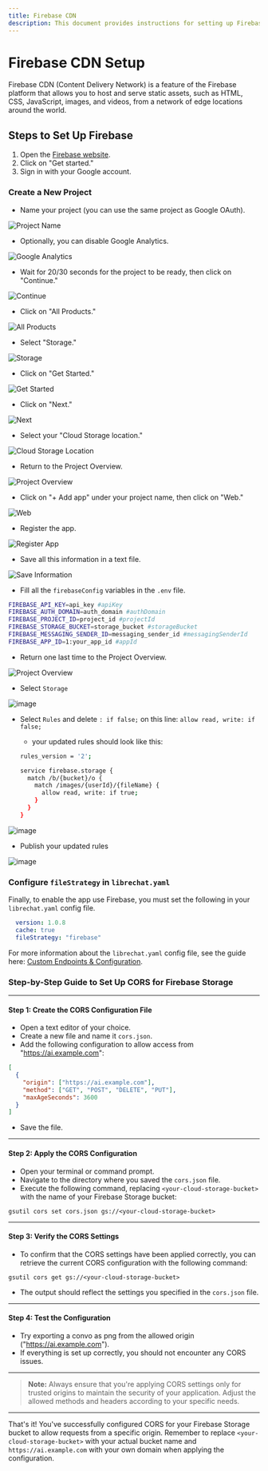 ```yaml
---
title: Firebase CDN
description: This document provides instructions for setting up Firebase CDN for MyLinks
---
```


# Firebase CDN Setup

Firebase CDN (Content Delivery Network) is a feature of the Firebase platform that allows you to host and serve static assets, such as HTML, CSS, JavaScript, images, and videos, from a network of edge locations around the world.

## Steps to Set Up Firebase

1. Open the [Firebase website](https://firebase.google.com/).
2. Click on "Get started."
3. Sign in with your Google account.

### Create a New Project

- Name your project (you can use the same project as Google OAuth).

![Project Name](https://github.com/TrinhNgocThanh/mylinks.com.vn/assets/81851188/dccce3e0-b639-41ef-8142-19d24911c65c)

- Optionally, you can disable Google Analytics.

![Google Analytics](https://github.com/TrinhNgocThanh/mylinks.com.vn/assets/81851188/5d4d58c5-451c-498b-97c0-f123fda79514)

- Wait for 20/30 seconds for the project to be ready, then click on "Continue."

![Continue](https://github.com/TrinhNgocThanh/mylinks.com.vn/assets/81851188/6929802e-a30b-4b1e-b124-1d4b281d0403)

- Click on "All Products."

![All Products](https://github.com/TrinhNgocThanh/mylinks.com.vn/assets/81851188/92866c82-2b03-4ebe-807e-73a0ccce695e)

- Select "Storage."

![Storage](https://github.com/TrinhNgocThanh/mylinks.com.vn/assets/81851188/b22dcda1-256b-494b-a835-a05aeea02e89)

- Click on "Get Started."

![Get Started](https://github.com/TrinhNgocThanh/mylinks.com.vn/assets/81851188/c3f0550f-8184-4c79-bb84-fa79655b7978)

- Click on "Next."

![Next](https://github.com/TrinhNgocThanh/mylinks.com.vn/assets/81851188/2a65632d-fe22-4c71-b8f1-aac53ee74fb6)

- Select your "Cloud Storage location."

![Cloud Storage Location](https://github.com/TrinhNgocThanh/mylinks.com.vn/assets/81851188/c094d4bc-8e5b-43c7-96d9-a05bcf4e2af6)

- Return to the Project Overview.

![Project Overview](https://github.com/TrinhNgocThanh/mylinks.com.vn/assets/81851188/c425f4bb-a494-42f2-9fdc-ff2c8ce005e1)

- Click on "+ Add app" under your project name, then click on "Web."

![Web](https://github.com/TrinhNgocThanh/mylinks.com.vn/assets/81851188/22dab877-93cb-4828-9436-10e14374e57e)

- Register the app.

![Register App](https://github.com/TrinhNgocThanh/mylinks.com.vn/assets/81851188/0a1b0a75-7285-4f03-95cf-bf971bd7d874)

- Save all this information in a text file.

![Save Information](https://github.com/TrinhNgocThanh/mylinks.com.vn/assets/81851188/056754ad-9d36-4662-888e-f189ddb38fd3)

- Fill all the `firebaseConfig` variables in the `.env` file.

```bash
FIREBASE_API_KEY=api_key #apiKey
FIREBASE_AUTH_DOMAIN=auth_domain #authDomain
FIREBASE_PROJECT_ID=project_id #projectId
FIREBASE_STORAGE_BUCKET=storage_bucket #storageBucket
FIREBASE_MESSAGING_SENDER_ID=messaging_sender_id #messagingSenderId
FIREBASE_APP_ID=1:your_app_id #appId
```

- Return one last time to the Project Overview.

![Project Overview](https://github.com/TrinhNgocThanh/mylinks.com.vn/assets/81851188/c425f4bb-a494-42f2-9fdc-ff2c8ce005e1)

- Select `Storage`

![image](https://github.com/TrinhNgocThanh/mylinks.com.vn/assets/32828263/16a0f850-cdd4-4875-8342-ab67bfb59804)

- Select `Rules` and delete `: if false;` on this line: `allow read, write: if false;`

    - your updated rules should look like this:

    ```bash
    rules_version = '2';
    
    service firebase.storage {
      match /b/{bucket}/o {
        match /images/{userId}/{fileName} {
          allow read, write: if true;
        }
      }
    }
    ```

![image](https://github.com/TrinhNgocThanh/mylinks.com.vn/assets/32828263/c190011f-c1a6-47c7-986e-8d309b5f8704)

- Publish your updated rules

![image](https://github.com/TrinhNgocThanh/mylinks.com.vn/assets/32828263/5e6a17c3-5aba-419a-a18f-be910b1f25d5)

### Configure `fileStrategy` in `librechat.yaml`

Finally, to enable the app use Firebase, you must set the following in your `librechat.yaml` config file.

```yaml
  version: 1.0.8
  cache: true
  fileStrategy: "firebase"
```

For more information about the `librechat.yaml` config file, see the guide here: [Custom Endpoints & Configuration](/docs/configuration/librechat_yaml).

<Callout type="warning" title="Export convos as png when using Firebase">

### Step-by-Step Guide to Set Up CORS for Firebase Storage

---

#### **Step 1: Create the CORS Configuration File**

- Open a text editor of your choice.
- Create a new file and name it `cors.json`.
- Add the following configuration to allow access from "https://ai.example.com":

```json
[
  {
    "origin": ["https://ai.example.com"],
    "method": ["GET", "POST", "DELETE", "PUT"],
    "maxAgeSeconds": 3600
  }
]
```
- Save the file.

---

#### **Step 2: Apply the CORS Configuration**

- Open your terminal or command prompt.
- Navigate to the directory where you saved the `cors.json` file.
- Execute the following command, replacing `<your-cloud-storage-bucket>` with the name of your Firebase Storage bucket:

```shell
gsutil cors set cors.json gs://<your-cloud-storage-bucket>
```

---

#### **Step 3: Verify the CORS Settings**

- To confirm that the CORS settings have been applied correctly, you can retrieve the current CORS configuration with the following command:

```shell
gsutil cors get gs://<your-cloud-storage-bucket>
```

- The output should reflect the settings you specified in the `cors.json` file.

---

#### **Step 4: Test the Configuration**

- Try exporting a convo as png from the allowed origin ("https://ai.example.com").
- If everything is set up correctly, you should not encounter any CORS issues.

---

> **Note:** Always ensure that you're applying CORS settings only for trusted origins to maintain the security of your application. Adjust the allowed methods and headers according to your specific needs.

---

That's it! You've successfully configured CORS for your Firebase Storage bucket to allow requests from a specific origin. Remember to replace `<your-cloud-storage-bucket>` with your actual bucket name and `https://ai.example.com` with your own domain when applying the configuration.

</Callout>
